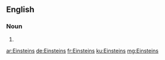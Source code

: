 ==English==

===Noun===
{{head|en|plural}}

# {{plural of|Einstein|lang=en|nocat=1}}

[[ar:Einsteins]]
[[de:Einsteins]]
[[fr:Einsteins]]
[[ku:Einsteins]]
[[mg:Einsteins]]